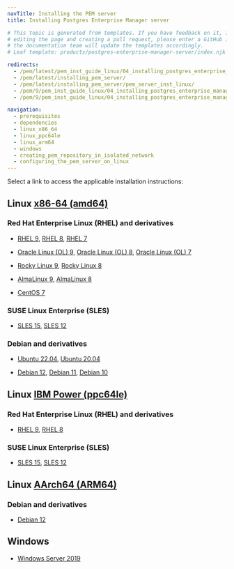 ```yaml
---
navTitle: Installing the PEM server
title: Installing Postgres Enterprise Manager server

# This topic is generated from templates. If you have feedback on it, instead of
# editing the page and creating a pull request, please enter a GitHub issue and
# the documentation team will update the templates accordingly.
# Leaf template: products/postgres-enterprise-manager-server/index.njk

redirects:
  - /pem/latest/pem_inst_guide_linux/04_installing_postgres_enterprise_manager/
  - /pem/latest/installing_pem_server/
  - /pem/latest/installing_pem_server/pem_server_inst_linux/
  - /pem/9/pem_inst_guide_linux/04_installing_postgres_enterprise_manager/03_installing_pem_server_using_edb_repository/03_pem_server_sles15_x86/
  - /pem/9/pem_inst_guide_linux/04_installing_postgres_enterprise_manager/03_installing_pem_server_using_edb_repository/04_pem_server_sles12_x86/

navigation:
  - prerequisites
  - dependencies
  - linux_x86_64
  - linux_ppc64le
  - linux_arm64
  - windows
  - creating_pem_repository_in_isolated_network
  - configuring_the_pem_server_on_linux
---
```


Select a link to access the applicable installation instructions:

## Linux [x86-64 (amd64)](linux_x86_64)

### Red Hat Enterprise Linux (RHEL) and derivatives

- [RHEL 9](linux_x86_64/pem_rhel_9), [RHEL 8](linux_x86_64/pem_rhel_8), [RHEL 7](linux_x86_64/pem_rhel_7)

- [Oracle Linux (OL) 9](linux_x86_64/pem_rhel_9), [Oracle Linux (OL) 8](linux_x86_64/pem_rhel_8), [Oracle Linux (OL) 7](linux_x86_64/pem_rhel_7)

- [Rocky Linux 9](linux_x86_64/pem_other_linux_9), [Rocky Linux 8](linux_x86_64/pem_other_linux_8)

- [AlmaLinux 9](linux_x86_64/pem_other_linux_9), [AlmaLinux 8](linux_x86_64/pem_other_linux_8)

- [CentOS 7](linux_x86_64/pem_centos_7)

### SUSE Linux Enterprise (SLES)

- [SLES 15](linux_x86_64/pem_sles_15), [SLES 12](linux_x86_64/pem_sles_12)

### Debian and derivatives

- [Ubuntu 22.04](linux_x86_64/pem_ubuntu_22), [Ubuntu 20.04](linux_x86_64/pem_ubuntu_20)

- [Debian 12](linux_x86_64/pem_debian_12), [Debian 11](linux_x86_64/pem_debian_11), [Debian 10](linux_x86_64/pem_debian_10)

## Linux [IBM Power (ppc64le)](linux_ppc64le)

### Red Hat Enterprise Linux (RHEL) and derivatives

- [RHEL 9](linux_ppc64le/pem_rhel_9), [RHEL 8](linux_ppc64le/pem_rhel_8)

### SUSE Linux Enterprise (SLES)

- [SLES 15](linux_ppc64le/pem_sles_15), [SLES 12](linux_ppc64le/pem_sles_12)

## Linux [AArch64 (ARM64)](linux_arm64)

### Debian and derivatives

- [Debian 12](linux_arm64/pem_debian_12)

## Windows

- [Windows Server 2019](windows)
